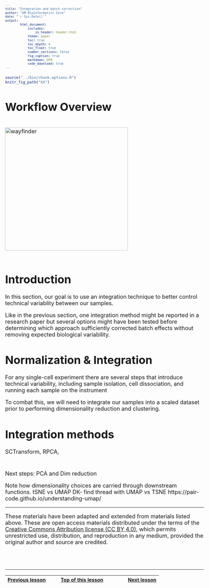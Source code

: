 ```yaml
---
title: "Integration and batch correction"
author: "UM Bioinformatics Core"
date: "`r Sys.Date()`"
output:
        html_document:
            includes:
                in_header: header.html
            theme: paper
            toc: true
            toc_depth: 4
            toc_float: true
            number_sections: false
            fig_caption: true
            markdown: GFM
            code_download: true
---
```


<style type="text/css">
body, td {
   font-size: 18px;
}
code.r{
  font-size: 12px;
}
pre {
  font-size: 12px
}
</style>

```r
source("../bin/chunk-options.R")
knitr_fig_path("XX")
```

# Workflow Overview {.unlisted .unnumbered}

<br/>
<img src="images/wayfinder/wayfinder.png" alt="wayfinder" style="height: 400px;"/>
<br/>
<br/>

# Introduction 

In this section, our goal is to use an integration technique to better control technical variablity between our samples. 

Like in the previous section, one integration method might be reported in a research paper but several options might have been tested before determining which approach sufficiently corrected batch effects without removing expected biological variability.

<!--Add specific goals for section-->


# Normalization & Integration

<!--Is PCA and Find Neighbors required prior to SCTransform?-->

For any single-cell experiment there are several steps that introduce technical variability, including sample isolation, cell dissociation, and running each sample on the instrument <!--although... there are some library approaches that allow samples to be pooled before running, which our colleagues from the Advanced Genomics Core will likely be discussing at the end of the day.--> 

<!--add figure from Seurat showing batch effects-->

To combat this, we will need to integrate our samples into a scaled dataset prior to performing dimensionality reduction and clustering.

# Integration methods

SCTransform, RPCA, 

#



Next steps: PCA and Dim reduction

Note how dimensionality choices are carried through downstream functions.
tSNE vs UMAP
DK- find thread with UMAP vs TSNE
https://pair-code.github.io/understanding-umap/ 

----

These materials have been adapted and extended from materials listed above. These are open access materials distributed under the terms of the [Creative Commons Attribution license (CC BY 4.0)](http://creativecommons.org/licenses/by/4.0/), which permits unrestricted use, distribution, and reproduction in any medium, provided the original author and source are credited.

<br/>
<br/>
<hr/>
| [Previous lesson](02-QCandFiltering.html) | [Top of this lesson](#top) | [Next lesson](PCAandDimReduction.html) |
| :--- | :----: | ---: |




